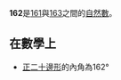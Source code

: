 {{Unreferenced|time=2020-05-24T09:38:30+00:00}}
{{noteTA|G1=Math}}
{{整数
| 质因数分解 = <math>2 \times 3^4</math>
| 罗马数字 = CLXII
}}
'''162'''是[[161|161]]與[[163|163]]之間的[[自然数|自然數]]。

== 在數學上 ==
{{數字性質|use math=yes}}
* [[正二十邊形|正二十邊形]]的內角為162°
{{數小作品}}
